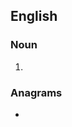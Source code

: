 ==English==

===Noun===
{{head|en|noun plural form}}

# {{plural of|watchet|lang=en}}

===Anagrams===
* {{anagrams|en|a=acehsttw|watchest}}